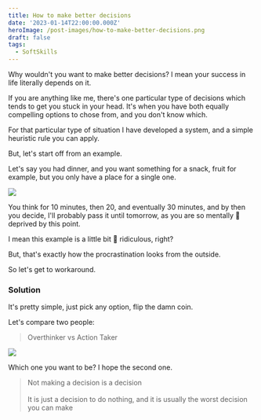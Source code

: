 ```yaml
---
title: How to make better decisions
date: '2023-01-14T22:00:00.000Z'
heroImage: /post-images/how-to-make-better-decisions.png
draft: false
tags:
  - SoftSkills
---
```


Why wouldn't you want to make better decisions? I mean your success in life literally depends on it.

If you are anything like me, there's one particular type of decisions which tends to get you stuck in your head. It's when you have both equally compelling options to chose from, and you don't know which.

For that particular type of situation I have developed a system, and a simple heuristic rule you can apply.

But, let's start off from an example.

Let's say you had dinner, and you want something for a snack, fruit for example, but you only have a place for a single one.

![](/post-images/apple-banana.png)

You think for 10 minutes, then 20, and eventually 30 minutes, and by then you decide, I'll probably pass it until tomorrow, as you are so mentally 🤯 deprived by this point.

I mean this example is a little bit 🤪 ridiculous, right?

But, that's exactly how the procrastination looks from the outside.

So let's get to workaround.

### Solution

It's pretty simple, just pick any option, flip the damn coin.

Let's compare two people:

> Overthinker vs Action Taker

![](/post-images/overthinking-vs-acting.png)

Which one you want to be? I hope the second one.

> Not making a decision is a decision\
> \
> It is just a decision to do nothing, and it is usually the worst decision you can make

